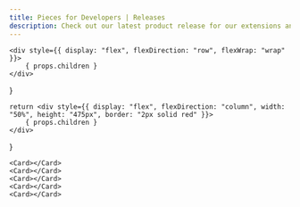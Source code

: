 ```yaml
---
title: Pieces for Developers | Releases
description: Check out our latest product release for our extensions and plugins and learn how to use never before seen features.
---
```



    <div style={{ display: "flex", flexDirection: "row", flexWrap: "wrap" }}>
        { props.children }
    </div>
}

    return <div style={{ display: "flex", flexDirection: "column", width: "50%", height: "475px", border: "2px solid red" }}>
        { props.children }
    </div>
}


<MainContainer>

    <Card></Card>
    <Card></Card>
    <Card></Card>
    <Card></Card>
    <Card></Card>
</MainContainer>

